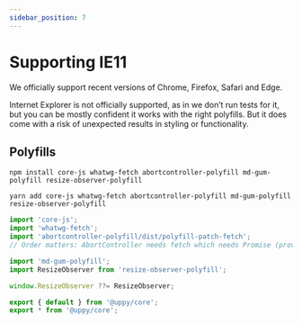 ```yaml
---
sidebar_position: 7
---
```




# Supporting IE11

We officially support recent versions of Chrome, Firefox, Safari and Edge.

Internet Explorer is not officially supported, as in we don’t run tests for it,
but you can be mostly confident it works with the right polyfills. But it does
come with a risk of unexpected results in styling or functionality.

## Polyfills

<Tabs>
  <TabItem value="npm" label="NPM" default>

```shell
npm install core-js whatwg-fetch abortcontroller-polyfill md-gum-polyfill resize-observer-polyfill
```

  </TabItem>

  <TabItem value="yarn" label="Yarn">

```shell
yarn add core-js whatwg-fetch abortcontroller-polyfill md-gum-polyfill resize-observer-polyfill
```

  </TabItem>
</Tabs>

```js
import 'core-js';
import 'whatwg-fetch';
import 'abortcontroller-polyfill/dist/polyfill-patch-fetch';
// Order matters: AbortController needs fetch which needs Promise (provided by core-js).

import 'md-gum-polyfill';
import ResizeObserver from 'resize-observer-polyfill';

window.ResizeObserver ??= ResizeObserver;

export { default } from '@uppy/core';
export * from '@uppy/core';
```
